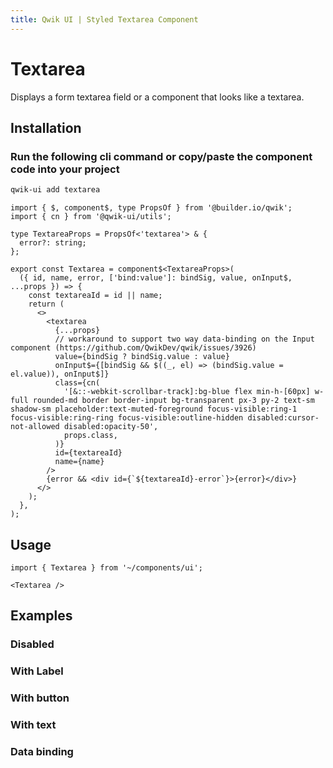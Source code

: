 ```yaml
---
title: Qwik UI | Styled Textarea Component
---
```




<StatusBanner status={statusByComponent.styled.Textarea} />

# Textarea

Displays a form textarea field or a component that looks like a textarea.

<ShowcaseHero />

## Installation

### Run the following cli command or copy/paste the component code into your project

```sh
qwik-ui add textarea
```

```tsx
import { $, component$, type PropsOf } from '@builder.io/qwik';
import { cn } from '@qwik-ui/utils';

type TextareaProps = PropsOf<'textarea'> & {
  error?: string;
};

export const Textarea = component$<TextareaProps>(
  ({ id, name, error, ['bind:value']: bindSig, value, onInput$, ...props }) => {
    const textareaId = id || name;
    return (
      <>
        <textarea
          {...props}
          // workaround to support two way data-binding on the Input component (https://github.com/QwikDev/qwik/issues/3926)
          value={bindSig ? bindSig.value : value}
          onInput$={[bindSig && $((_, el) => (bindSig.value = el.value)), onInput$]}
          class={cn(
            '[&::-webkit-scrollbar-track]:bg-blue flex min-h-[60px] w-full rounded-md border border-input bg-transparent px-3 py-2 text-sm shadow-sm placeholder:text-muted-foreground focus-visible:ring-1 focus-visible:ring-ring focus-visible:outline-hidden disabled:cursor-not-allowed disabled:opacity-50',
            props.class,
          )}
          id={textareaId}
          name={name}
        />
        {error && <div id={`${textareaId}-error`}>{error}</div>}
      </>
    );
  },
);
```

## Usage

```tsx
import { Textarea } from '~/components/ui';
```

```tsx
<Textarea />
```

## Examples

### Disabled

<ShowcaseDisabled />

### With Label

<ShowcaseWithLabel />

### With button

<ShowcaseWithButton />

### With text

<ShowcaseWithText />

### Data binding

<ShowcaseDataBinding />
